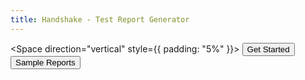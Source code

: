```yaml
---
title: Handshake - Test Report Generator
---
```



<Space direction="vertical" style={{ padding: "5%" }}>
	<Space>
		<Title level={1} className={TextShadow.normal}>
			Modern Test Report Generator
			<Typography
				className={TextShadow.insetShadow}
				style={{ fontSize: "1.1rem" }}
			>
				Easy to use and understand
			</Typography>
		</Title>
		<Space align="end">
			<Button shape="round" href="/docs">
				Get Started
			</Button>
			<Button shape="round" href="/RUNS">
				Sample Reports
			</Button>
		</Space>
	</Space>
</Space>
